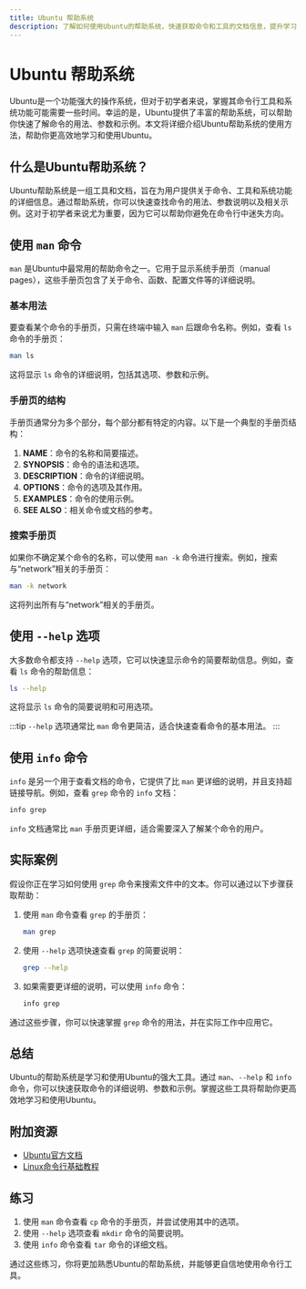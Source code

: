 ```yaml
---
title: Ubuntu 帮助系统
description: 了解如何使用Ubuntu的帮助系统，快速获取命令和工具的文档信息，提升学习效率。
---
```


# Ubuntu 帮助系统

Ubuntu是一个功能强大的操作系统，但对于初学者来说，掌握其命令行工具和系统功能可能需要一些时间。幸运的是，Ubuntu提供了丰富的帮助系统，可以帮助你快速了解命令的用法、参数和示例。本文将详细介绍Ubuntu帮助系统的使用方法，帮助你更高效地学习和使用Ubuntu。

## 什么是Ubuntu帮助系统？

Ubuntu帮助系统是一组工具和文档，旨在为用户提供关于命令、工具和系统功能的详细信息。通过帮助系统，你可以快速查找命令的用法、参数说明以及相关示例。这对于初学者来说尤为重要，因为它可以帮助你避免在命令行中迷失方向。

## 使用 `man` 命令

`man` 是Ubuntu中最常用的帮助命令之一。它用于显示系统手册页（manual pages），这些手册页包含了关于命令、函数、配置文件等的详细说明。

### 基本用法

要查看某个命令的手册页，只需在终端中输入 `man` 后跟命令名称。例如，查看 `ls` 命令的手册页：

```bash
man ls
```

这将显示 `ls` 命令的详细说明，包括其选项、参数和示例。

### 手册页的结构

手册页通常分为多个部分，每个部分都有特定的内容。以下是一个典型的手册页结构：

1. **NAME**：命令的名称和简要描述。
2. **SYNOPSIS**：命令的语法和选项。
3. **DESCRIPTION**：命令的详细说明。
4. **OPTIONS**：命令的选项及其作用。
5. **EXAMPLES**：命令的使用示例。
6. **SEE ALSO**：相关命令或文档的参考。

### 搜索手册页

如果你不确定某个命令的名称，可以使用 `man -k` 命令进行搜索。例如，搜索与“network”相关的手册页：

```bash
man -k network
```

这将列出所有与“network”相关的手册页。

## 使用 `--help` 选项

大多数命令都支持 `--help` 选项，它可以快速显示命令的简要帮助信息。例如，查看 `ls` 命令的帮助信息：

```bash
ls --help
```

这将显示 `ls` 命令的简要说明和可用选项。

:::tip
`--help` 选项通常比 `man` 命令更简洁，适合快速查看命令的基本用法。
:::

## 使用 `info` 命令

`info` 是另一个用于查看文档的命令，它提供了比 `man` 更详细的说明，并且支持超链接导航。例如，查看 `grep` 命令的 `info` 文档：

```bash
info grep
```

`info` 文档通常比 `man` 手册页更详细，适合需要深入了解某个命令的用户。

## 实际案例

假设你正在学习如何使用 `grep` 命令来搜索文件中的文本。你可以通过以下步骤获取帮助：

1. 使用 `man` 命令查看 `grep` 的手册页：

   ```bash
   man grep
   ```

2. 使用 `--help` 选项快速查看 `grep` 的简要说明：

   ```bash
   grep --help
   ```

3. 如果需要更详细的说明，可以使用 `info` 命令：

   ```bash
   info grep
   ```

通过这些步骤，你可以快速掌握 `grep` 命令的用法，并在实际工作中应用它。

## 总结

Ubuntu的帮助系统是学习和使用Ubuntu的强大工具。通过 `man`、`--help` 和 `info` 命令，你可以快速获取命令的详细说明、参数和示例。掌握这些工具将帮助你更高效地学习和使用Ubuntu。

## 附加资源

- [Ubuntu官方文档](https://help.ubuntu.com/)
- [Linux命令行基础教程](https://linuxcommand.org/)

## 练习

1. 使用 `man` 命令查看 `cp` 命令的手册页，并尝试使用其中的选项。
2. 使用 `--help` 选项查看 `mkdir` 命令的简要说明。
3. 使用 `info` 命令查看 `tar` 命令的详细文档。

通过这些练习，你将更加熟悉Ubuntu的帮助系统，并能够更自信地使用命令行工具。